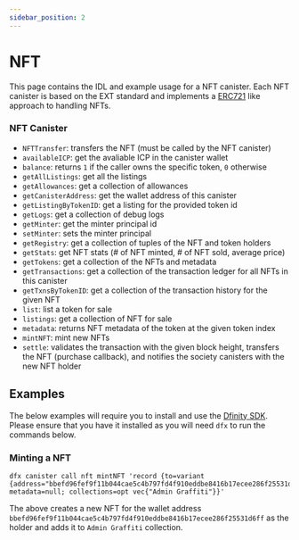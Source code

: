 ```yaml
---
sidebar_position: 2
---
```


# NFT

This page contains the IDL and example usage for a NFT canister. Each NFT canister is based on the EXT standard and implements a [ERC721](https://eips.ethereum.org/EIPS/eip-721) like approach to handling NFTs.

### NFT Canister

- `NFTTransfer`: transfers the NFT (must be called by the NFT canister)
- `availableICP`: get the avaliable ICP in the canister wallet
- `balance`: returns `1` if the caller owns the specific token, `0` otherwise
- `getAllListings`: get all the listings
- `getAllowances`: get a collection of allowances
- `getCanisterAddress`: get the wallet address of this canister
- `getListingByTokenID`: get a listing for the provided token id
- `getLogs`: get a collection of debug logs
- `getMinter`: get the minter principal id
- `setMinter`: sets the minter principal
- `getRegistry`: get a collection of tuples of the NFT and token holders
- `getStats`: get NFT stats (# of NFT minted, # of NFT sold, average price)
- `getTokens`: get a collection of the NFTs and metadata
- `getTransactions`: get a collection of the transaction ledger for all NFTs in this canister
- `getTxnsByTokenID`: get a collection of the transaction history for the given NFT
- `list`: list a token for sale
- `listings`: get a collection of NFT for sale
- `metadata`: returns NFT metadata of the token at the given token index
- `mintNFT`: mint new NFTs
- `settle`: validates the transaction with the given block height, transfers the NFT (purchase callback), and notifies the society canisters with the new NFT holder

## Examples

The below examples will require you to install and use the [Dfinity SDK](https://sdk.dfinity.org/docs/developers-guide/install-upgrade-remove.html). Please ensure that you have it installed as you will need `dfx` to run the commands below.

### Minting a NFT
```
dfx canister call nft mintNFT 'record {to=variant {address="bbefd96fef9f11b044cae5c4b797fd4f910eddbe8416b17ecee286f25531d6ff"}; metadata=null; collections=opt vec{"Admin Graffiti"}}'
```

The above creates a new NFT for the wallet address `bbefd96fef9f11b044cae5c4b797fd4f910eddbe8416b17ecee286f25531d6ff` as the holder and adds it to `Admin Graffiti` collection.
